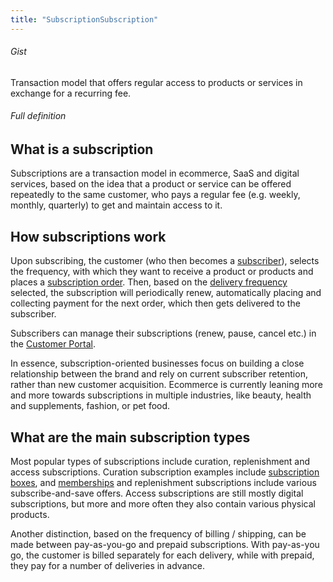 ```yaml
---
title: "SubscriptionSubscription"
---
```


###### Gist

Transaction model that offers regular access to products or services in exchange for a recurring fee.

###### Full definition

## What is a subscription

Subscriptions are a transaction model in ecommerce, SaaS and digital services, based on the idea that a product or service can be offered repeatedly to the same customer, who pays a regular fee (e.g. weekly, monthly, quarterly) to get and maintain access to it.

## How subscriptions work

Upon subscribing, the customer (who then becomes a [subscriber](docs/glossaries/subscription)), selects the frequency, with which they want to receive a product or products and places a [subscription order](/glossary/subscription-order). Then, based on the [delivery frequency](/glossary/delivery-frequency) selected, the subscription will periodically renew, automatically placing and collecting payment for the next order, which then gets delivered to the subscriber.

Subscribers can manage their subscriptions (renew, pause, cancel etc.) in the [Customer Portal](/glossary/customer-portal).

In essence, subscription-oriented businesses focus on building a close relationship between the brand and rely on current subscriber retention, rather than new customer acquisition. Ecommerce is currently leaning more and more towards subscriptions in multiple industries, like beauty, health and supplements, fashion, or pet food.

## What are the main subscription types

Most popular types of subscriptions include curation, replenishment and access subscriptions. Curation subscription examples include [subscription boxes](/glossary/subscription-box), and [memberships](/glossary/membership) and replenishment subscriptions include various subscribe-and-save offers. Access subscriptions are still mostly digital subscriptions, but more and more often they also contain various physical products.

Another distinction, based on the frequency of billing / shipping, can be made between pay-as-you-go and prepaid subscriptions. With pay-as-you go, the customer is billed separately for each delivery, while with prepaid, they pay for a number of deliveries in advance.
